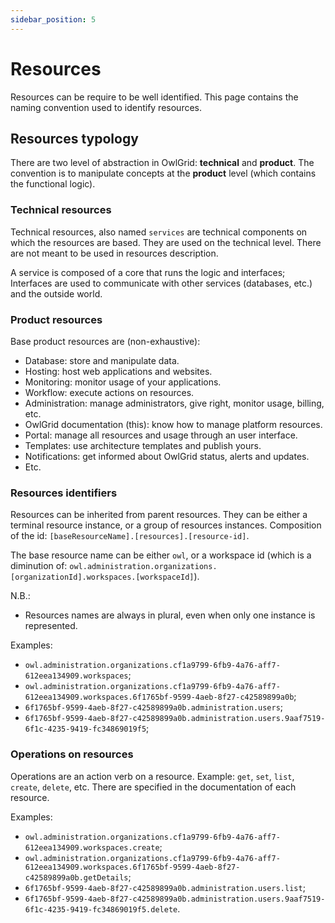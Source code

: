 ```yaml
---
sidebar_position: 5
---
```



# Resources

Resources can be require to be well identified. This page contains the naming convention used to identify resources.

## Resources typology

There are two level of abstraction in OwlGrid: **technical** and **product**. The convention is to manipulate concepts at the **product** level (which contains the functional logic).

### Technical resources

Technical resources, also named `services` are technical components on which the resources are based. They are used on the technical level. There are not meant to be used in resources description.

A service is composed of a core that runs the logic and interfaces; Interfaces are used to communicate with other services (databases, etc.) and the outside world.


### Product resources

Base product resources are (non-exhaustive):
- Database: store and manipulate data.
- Hosting: host web applications and websites.
- Monitoring: monitor usage of your applications.
- Workflow: execute actions on resources.
- Administration: manage administrators, give right, monitor usage, billing, etc.
- OwlGrid documentation (this): know how to manage platform resources.
- Portal: manage all resources and usage through an user interface.
- Templates: use architecture templates and publish yours.
- Notifications: get informed about OwlGrid status, alerts and updates.
- Etc.

### Resources identifiers

Resources can be inherited from parent resources. They can be either a terminal resource instance, or a group of resources instances. Composition of the id: `[baseResourceName].[resources].[resource-id]`.

The base resource name can be either `owl`, or a workspace id (which is a diminution of: `owl.administration.organizations.[organizationId].workspaces.[workspaceId]`).

N.B.:
- Resources names are always in plural, even when only one instance is represented.

Examples:
- `owl.administration.organizations.cf1a9799-6fb9-4a76-aff7-612eea134909.workspaces`;
- `owl.administration.organizations.cf1a9799-6fb9-4a76-aff7-612eea134909.workspaces.6f1765bf-9599-4aeb-8f27-c42589899a0b`;
- `6f1765bf-9599-4aeb-8f27-c42589899a0b.administration.users`;
- `6f1765bf-9599-4aeb-8f27-c42589899a0b.administration.users.9aaf7519-6f1c-4235-9419-fc34869019f5`;

### Operations on resources

Operations are an action verb on a resource. Example: `get`, `set`, `list`, `create`, `delete`, etc. There are specified in the documentation of each resource.

Examples:
- `owl.administration.organizations.cf1a9799-6fb9-4a76-aff7-612eea134909.workspaces.create`;
- `owl.administration.organizations.cf1a9799-6fb9-4a76-aff7-612eea134909.workspaces.6f1765bf-9599-4aeb-8f27-c42589899a0b.getDetails`;
- `6f1765bf-9599-4aeb-8f27-c42589899a0b.administration.users.list`;
- `6f1765bf-9599-4aeb-8f27-c42589899a0b.administration.users.9aaf7519-6f1c-4235-9419-fc34869019f5.delete`.